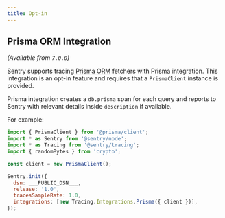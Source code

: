 ```yaml
---
title: Opt-in
---
```


## Prisma ORM Integration

_(Available from `7.0.0`)_

Sentry supports tracing [Prisma ORM](https://www.prisma.io/) fetchers with Prisma integration. This integration is an opt-in feature and requires that a `PrismaClient` instance is provided.

Prisma integration creates a `db.prisma` span for each query and reports to Sentry with relevant details inside `description` if available.

For example:

```javascript
import { PrismaClient } from '@prisma/client';
import * as Sentry from '@sentry/node';
import * as Tracing from '@sentry/tracing';
import { randomBytes } from 'crypto';

const client = new PrismaClient();

Sentry.init({
  dsn: ___PUBLIC_DSN___,
  release: '1.0',
  tracesSampleRate: 1.0,
  integrations: [new Tracing.Integrations.Prisma({ client })],
});
```
